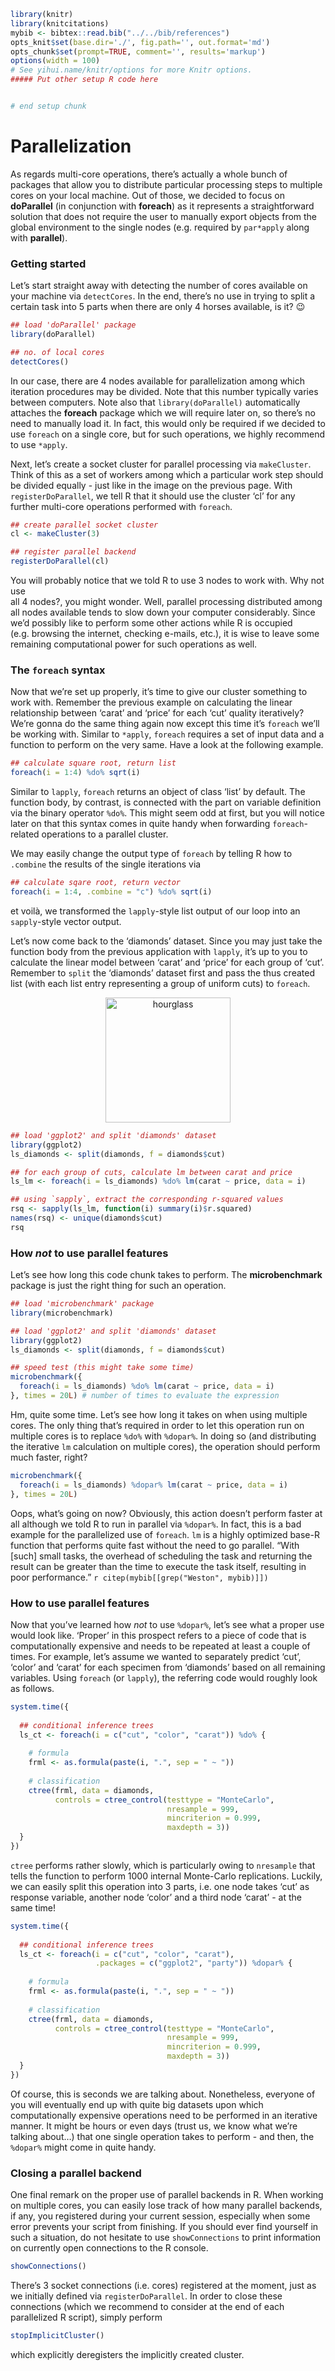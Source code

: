 ```r
library(knitr)
library(knitcitations)
mybib <- bibtex::read.bib("../../bib/references")
opts_knit$set(base.dir='./', fig.path='', out.format='md')
opts_chunk$set(prompt=TRUE, comment='', results='markup')
options(width = 100)
# See yihui.name/knitr/options for more Knitr options.
##### Put other setup R code here


# end setup chunk
```
# Parallelization

As regards multi-core operations, there's actually a whole bunch of packages 
that allow you to distribute particular processing steps to multiple cores on 
your local machine. Out of those, we decided to focus on **doParallel** (in 
conjunction with **foreach**) as it represents a straightforward solution that 
does not require the user to manually export objects from the global environment 
to the single nodes (e.g. required by `par*apply` along with **parallel**).

### Getting started
Let's start straight away with detecting the number of cores available on your 
machine via `detectCores`. In the end, there's no use in trying to split a 
certain task into 5 parts when there are only 4 horses available, is it? &#128521; 

```r
## load 'doParallel' package
library(doParallel)

## no. of local cores
detectCores()
```

In our case, there are 4 nodes available for parallelization among which 
iteration procedures may be divided. Note that this number typically varies 
between computers. Note also that `library(doParallel)` automatically attaches 
the **foreach** package which we will require later on, so there's no need to 
manually load it. In fact, this would only be required if we decided to use 
`foreach` on a single core, but for such operations, we highly recommend to use 
`*apply`.

Next, let's create a socket cluster for parallel processing via `makeCluster`. 
Think of this as a set of workers among which a particular work step should be 
divided equally - just like in the image on the previous page. With 
`registerDoParallel`, we tell R that it should use the cluster 'cl' for any 
further multi-core operations performed with `foreach`.

```r
## create parallel socket cluster
cl <- makeCluster(3)

## register parallel backend
registerDoParallel(cl)
```

You will probably notice that we told R to use 3 nodes to work with. Why not use  
all 4 nodes?, you might wonder. Well, parallel processing distributed among all 
nodes available tends to slow down your computer considerably. Since we'd 
possibly like to perform some other actions while R is occupied (e.g. browsing 
the internet, checking e-mails, etc.), it is wise to leave some remaining 
computational power for such operations as well.  

### The `foreach` syntax
Now that we're set up properly, it's time to give our cluster something to work 
with. Remember the previous example on calculating the linear relationship 
between 'carat' and 'price' for each 'cut' quality iteratively? We're gonna do the same thing again now 
except this time it's `foreach` we'll be working with. Similar to `*apply`, 
`foreach` requires a set of input data and a function to perform on the very same. 
Have a look at the following example. 

```r
## calculate square root, return list
foreach(i = 1:4) %do% sqrt(i)
```

Similar to `lapply`, `foreach` returns an object of class 'list' by default. The 
function body, by contrast, is connected with the part on variable 
definition via the binary operator `%do%`. This might seem odd at first, but you 
will notice later on that this syntax comes in quite handy when forwarding 
`foreach`-related operations to a parallel cluster. 

We may easily change the output type of `foreach` by telling R how to `.combine` 
the results of the single iterations via 

```r
## calculate sqare root, return vector
foreach(i = 1:4, .combine = "c") %do% sqrt(i)
```

et voilà, we transformed the `lapply`-style list output of our loop into an 
`sapply`-style vector output.  

Let's now come back to the 'diamonds' dataset. Since you may just take the 
function body from the previous application with `lapply`, it's up to you to 
calculate the linear model between 'carat' and 'price' for each group of 'cut'. 
Remember to `split` the 'diamonds' dataset first and pass the thus created list 
(with each list entry representing a group of uniform cuts) to `foreach`.

<center>
  <img src="https://pixabay.com/static/uploads/photo/2012/04/14/14/04/hourglass-34048_640.png" alt="hourglass" style="width: 200px;"/>
</center>

```r
## load 'ggplot2' and split 'diamonds' dataset
library(ggplot2)
ls_diamonds <- split(diamonds, f = diamonds$cut)

## for each group of cuts, calculate lm between carat and price
ls_lm <- foreach(i = ls_diamonds) %do% lm(carat ~ price, data = i)

## using `sapply`, extract the corresponding r-squared values
rsq <- sapply(ls_lm, function(i) summary(i)$r.squared)
names(rsq) <- unique(diamonds$cut)
rsq
```

### How *not* to use parallel features
Let's see how long this code chunk takes to perform. The **microbenchmark** 
package is just the right thing for such an operation.

```r
## load 'microbenchmark' package
library(microbenchmark)

## load 'ggplot2' and split 'diamonds' dataset
library(ggplot2)
ls_diamonds <- split(diamonds, f = diamonds$cut)

## speed test (this might take some time)
microbenchmark({
  foreach(i = ls_diamonds) %do% lm(carat ~ price, data = i)
}, times = 20L) # number of times to evaluate the expression
```

Hm, quite some time. Let's see how long it takes on when using multiple cores. 
The only thing that's required in order to let this operation run on multiple 
cores is to replace `%do%` with `%dopar%`. In doing so (and distributing the 
iterative `lm` calculation on multiple cores), the operation should perform 
much faster, right?

```r
microbenchmark({
  foreach(i = ls_diamonds) %dopar% lm(carat ~ price, data = i)
}, times = 20L)
```

Oops, what's going on now? Obviously, this action doesn't perform faster at all 
although we told R to run in parallel via `%dopar%`. In fact, this is a bad 
example for the parallelized use of `foreach`. `lm` is a highly optimized base-R 
function that performs quite fast without the need to go parallel. "With [such] 
small tasks, the overhead of scheduling the task and returning the result can be 
greater than the time to execute the task itself, resulting in poor 
performance." `r citep(mybib[[grep("Weston", mybib)]])`

### How to use parallel features
Now that you've learned how *not* to use `%dopar%`, let's see what a proper use 
would look like. 'Proper' in this prospect refers to a piece of code that is 
computationally expensive and needs to be repeated at least a couple of times. 
For example, let's assume we wanted to separately predict 'cut', 'color' and 
'carat' for each specimen from 'diamonds' based on all remaining variables. 
Using `foreach` (or `lapply`), the referring code would roughly look as follows.


```r
system.time({
  
  ## conditional inference trees 
  ls_ct <- foreach(i = c("cut", "color", "carat")) %do% {
  
    # formula
    frml <- as.formula(paste(i, ".", sep = " ~ "))
  
    # classification
    ctree(frml, data = diamonds,
          controls = ctree_control(testtype = "MonteCarlo",
                                   nresample = 999,
                                   mincriterion = 0.999,
                                   maxdepth = 3))
  }
})
```

`ctree` performs rather slowly, which is particularly owing to `nresample` that 
tells the function to perform 1000 internal Monte-Carlo replications. Luckily, 
we can easily split this operation into 3 parts, i.e. one node takes 'cut' as 
response variable, another node 'color' and a third node 'carat' - at the same 
time!

```r
system.time({
  
  ## conditional inference trees 
  ls_ct <- foreach(i = c("cut", "color", "carat"), 
                   .packages = c("ggplot2", "party")) %dopar% {
  
    # formula
    frml <- as.formula(paste(i, ".", sep = " ~ "))
  
    # classification
    ctree(frml, data = diamonds,
          controls = ctree_control(testtype = "MonteCarlo",
                                   nresample = 999,
                                   mincriterion = 0.999,
                                   maxdepth = 3))
  }
})
```

Of course, this is seconds we are talking about. Nonetheless, everyone of you 
will eventually end up with quite big datasets upon which computationally 
expensive operations need to be performed in an iterative manner. It might be 
hours or even days (trust us, we know what we're talking about...) that one 
single operation takes to perform - and then, the `%dopar%` might come in quite 
handy.

### Closing a parallel backend
One final remark on the proper use of parallel backends in R. When working on 
multiple cores, you can easily lose track of how many parallel backends, if any, 
you registered during your current session, especially when some error prevents 
your script from finishing. If you should ever find yourself in such a 
situation, do not hesitate to use `showConnections` to print information on 
currently open connections to the R console. 

```r
showConnections()
```

There's 3 socket connections (i.e. cores) registered at the moment, just as we 
initially defined via `registerDoParallel`. In order to close these connections 
(which we recommend to consider at the end of each parallelized R script), 
simply perform 

```r
stopImplicitCluster()
```

which explicitly deregisters the implicitly created cluster.